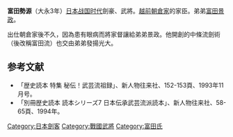 {{japanese|japanese=富田勢源|kana=とだ せいげん|romaji=Toda Seigen}}

'''富田勢源'''（大永3年{{BD|1523年||?|catIdx=F}}）[[日本战国时代|日本战国时代]]劍豪、武將。[[越前國|越前]][[朝倉氏|朝倉家]]的家臣。弟弟[[富田景政|富田景政]]。

出仕朝倉家後不久，因為患有眼病而將家督讓給弟弟景政。他開創的中條流劍術（後改稱富田流）也交由弟弟發揚光大。

==参考文献==
*「歴史読本 特集 秘伝！武芸流祖録」、新人物往来社、152-153頁、1993年11月号。
*「別冊歴史読本 読本シリーズ7 日本伝承武芸流派読本」、新人物往来社、58-65頁、1994年。

{{DEFAULTSORT:Toda Sengen}}

[[Category:日本劍客|Category:日本劍客]]
[[Category:戰國武將|Category:戰國武將]]
[[Category:富田氏|Category:富田氏]]